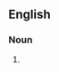 ==English==

===Noun===
{{en-noun|sg=[[power]] [[train]]}}

# {{alternative spelling of|[[powertrain]]}}